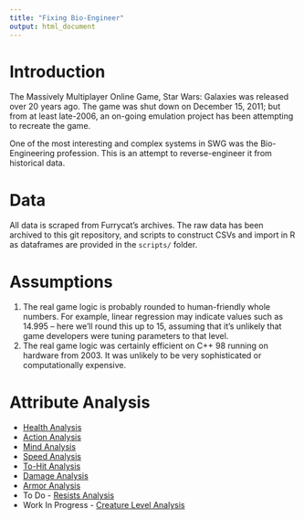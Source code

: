 ```yaml
---
title: "Fixing Bio-Engineer"
output: html_document
---
```


# Introduction

The Massively Multiplayer Online Game, Star Wars: Galaxies was released over 20 years ago. The game was shut down on December 15, 2011; but from at least late-2006, an on-going emulation project has been attempting to recreate the game.

One of the most interesting and complex systems in SWG was the Bio-Engineering profession. This is an attempt to reverse-engineer it from historical data.

# Data

All data is scraped from Furrycat's archives. The raw data has been archived to this git repository, and scripts to construct CSVs and import in R as dataframes are provided in the `scripts/` folder.

# Assumptions

1. The real game logic is probably rounded to human-friendly whole numbers. For example, linear regression may indicate values such as 14.995 -- here we'll round this up to 15, assuming that it's unlikely that game developers were tuning parameters to that level.
2. The real game logic was certainly efficient on C++ 98 running on hardware from 2003. It was unlikely to be very sophisticated or computationally expensive.

# Attribute Analysis

- [Health Analysis](health_analysis.html)
- [Action Analysis](action_analysis.html)
- [Mind Analysis](mind_analysis.html)
- [Speed Analysis](speed_analysis.html)
- [To-Hit Analysis](to_hit_analysis.html)
- [Damage Analysis](damage_analysis.html)
- [Armor Analysis](armor_analysis.html)
- To Do - [Resists Analysis](resists_analysis.html)
- Work In Progress - [Creature Level Analysis](creature_level_analysis.html)
